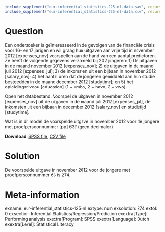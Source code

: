 ```{r, echo = FALSE, results = "hide"}
include_supplement("eur-inferential_statistics-125-nl-data.sav", recursive = TRUE)
include_supplement("eur-inferential_statistics-125-nl-data.csv", recursive = TRUE)
```

Question
========
Een onderzoeker is geïnteresseerd in de gevolgen van de financiële crisis voor 16- en 17 jarigen en wil graag hun uitgaven aan vrije tijd in november 2012 [expenses_nov] voorspellen aan de hand van een aantal predictoren. Ze heeft de volgende gegevens verzameld bij 202 jongeren: 1) De uitgaven in de maand november 2012 [expenses_nov]; 2) de uitgaven in de maand juli 2012 [expenses_jul]; 3) de inkomsten uit een bijbaan in november 2012 [salary_nov]; 4) het aantal uren dat de jongeren gemiddeld aan hun studie besteedden in de maand december 2012 [studytime]; en 5) het opleidingsniveau [education] (1 = vmbo, 2 = havo, 3 = vwo). 

Open het databestand. Voorspel de uitgaven in november 2012 [expenses_nov] uit de uitgaven in de maand juli 2012 [expenses_jul], de inkomsten uit een bijbaan in december 2012 [salary_nov] en studietijd [studytime]. 

Wat is in dit model de voorspelde uitgave in november 2012 voor de jongere met proefpersoonnummer [pp] 63? (geen decimalen)

**Download**: [SPSS file](eur-inferential_statistics-125-nl-data.sav), [CSV file](eur-inferential_statistics-125-nl-data.csv)


Solution
========
De voorspelde uitgave in november 2012 voor de jongere met proefpersoonnummer 63 is 274.


Meta-information
================
exname: eur-inferential_statistics-125-nl
extype: num
exsolution: 274
extol: 0
exsection: Inferential Statistics/Regression/Prediction
exextra[Type]: Performing analysis
exextra[Program]: SPSS
exextra[Language]: Dutch
exextra[Level]: Statistical Literacy